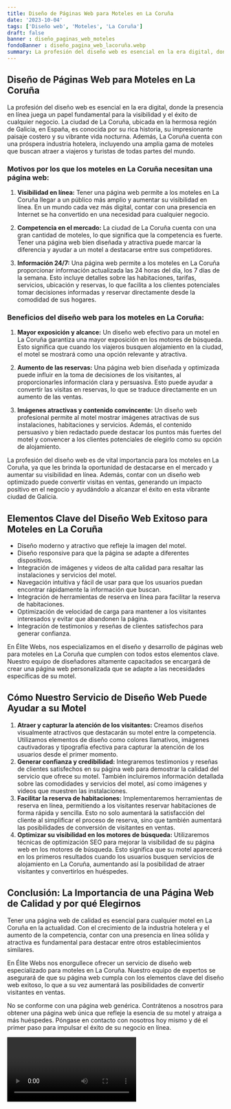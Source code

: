```yaml
---
title: Diseño de Páginas Web para Moteles en La Coruña
date: '2023-10-04'
tags: ['Diseño web', 'Moteles', 'La Coruña']
draft: false
banner : diseño_paginas_web_moteles
fondoBanner : diseño_pagina_web_lacoruña.webp
summary: La profesión del diseño web es esencial en la era digital, donde la presencia en línea juega un papel fundamental para la visibilidad y el éxito de cualquier negocio. La ciudad de La Coruña, ubicada en la hermosa región de Galicia, en España, es conocida por su rica historia, su impresionante paisaje costero y su vibrante vida nocturna. Además, La Coruña cuenta con una próspera industria hotelera, incluyendo una amplia gama de moteles que buscan atraer a viajeros y turistas de todas partes del mundo.
---
```


## Diseño de Páginas Web para Moteles en La Coruña

La profesión del diseño web es esencial en la era digital, donde la presencia en línea juega un papel fundamental para la visibilidad y el éxito de cualquier negocio. La ciudad de La Coruña, ubicada en la hermosa región de Galicia, en España, es conocida por su rica historia, su impresionante paisaje costero y su vibrante vida nocturna. Además, La Coruña cuenta con una próspera industria hotelera, incluyendo una amplia gama de moteles que buscan atraer a viajeros y turistas de todas partes del mundo.

### Motivos por los que los moteles en La Coruña necesitan una página web:

1. **Visibilidad en línea:** Tener una página web permite a los moteles en La Coruña llegar a un público más amplio y aumentar su visibilidad en línea. En un mundo cada vez más digital, contar con una presencia en Internet se ha convertido en una necesidad para cualquier negocio.

2. **Competencia en el mercado:** La ciudad de La Coruña cuenta con una gran cantidad de moteles, lo que significa que la competencia es fuerte. Tener una página web bien diseñada y atractiva puede marcar la diferencia y ayudar a un motel a destacarse entre sus competidores.

3. **Información 24/7:** Una página web permite a los moteles en La Coruña proporcionar información actualizada las 24 horas del día, los 7 días de la semana. Esto incluye detalles sobre las habitaciones, tarifas, servicios, ubicación y reservas, lo que facilita a los clientes potenciales tomar decisiones informadas y reservar directamente desde la comodidad de sus hogares.

### Beneficios del diseño web para los moteles en La Coruña:

1. **Mayor exposición y alcance:** Un diseño web efectivo para un motel en La Coruña garantiza una mayor exposición en los motores de búsqueda. Esto significa que cuando los viajeros busquen alojamiento en la ciudad, el motel se mostrará como una opción relevante y atractiva.

2. **Aumento de las reservas:** Una página web bien diseñada y optimizada puede influir en la toma de decisiones de los visitantes, al proporcionarles información clara y persuasiva. Esto puede ayudar a convertir las visitas en reservas, lo que se traduce directamente en un aumento de las ventas.

3. **Imágenes atractivas y contenido convincente:** Un diseño web profesional permite al motel mostrar imágenes atractivas de sus instalaciones, habitaciones y servicios. Además, el contenido persuasivo y bien redactado puede destacar los puntos más fuertes del motel y convencer a los clientes potenciales de elegirlo como su opción de alojamiento.

La profesión del diseño web es de vital importancia para los moteles en La Coruña, ya que les brinda la oportunidad de destacarse en el mercado y aumentar su visibilidad en línea. Además, contar con un diseño web optimizado puede convertir visitas en ventas, generando un impacto positivo en el negocio y ayudándolo a alcanzar el éxito en esta vibrante ciudad de Galicia.

<GifSeo />

<Cta />

## Elementos Clave del Diseño Web Exitoso para Moteles en La Coruña

- Diseño moderno y atractivo que refleje la imagen del motel.
- Diseño responsive para que la página se adapte a diferentes dispositivos.
- Integración de imágenes y videos de alta calidad para resaltar las instalaciones y servicios del motel.
- Navegación intuitiva y fácil de usar para que los usuarios puedan encontrar rápidamente la información que buscan.
- Integración de herramientas de reserva en línea para facilitar la reserva de habitaciones.
- Optimización de velocidad de carga para mantener a los visitantes interesados y evitar que abandonen la página.
- Integración de testimonios y reseñas de clientes satisfechos para generar confianza.

En Élite Webs, nos especializamos en el diseño y desarrollo de páginas web para moteles en La Coruña que cumplen con todos estos elementos clave. Nuestro equipo de diseñadores altamente capacitados se encargará de crear una página web personalizada que se adapte a las necesidades específicas de su motel.

## Cómo Nuestro Servicio de Diseño Web Puede Ayudar a su Motel

1. **Atraer y capturar la atención de los visitantes:** Creamos diseños visualmente atractivos que destacarán su motel entre la competencia. Utilizamos elementos de diseño como colores llamativos, imágenes cautivadoras y tipografía efectiva para capturar la atención de los usuarios desde el primer momento.
2. **Generar confianza y credibilidad:** Integraremos testimonios y reseñas de clientes satisfechos en su página web para demostrar la calidad del servicio que ofrece su motel. También incluiremos información detallada sobre las comodidades y servicios del motel, así como imágenes y videos que muestren las instalaciones.
3. **Facilitar la reserva de habitaciones:** Implementaremos herramientas de reserva en línea, permitiendo a los visitantes reservar habitaciones de forma rápida y sencilla. Esto no solo aumentará la satisfacción del cliente al simplificar el proceso de reserva, sino que también aumentará las posibilidades de conversión de visitantes en ventas.
4. **Optimizar su visibilidad en los motores de búsqueda:** Utilizaremos técnicas de optimización SEO para mejorar la visibilidad de su página web en los motores de búsqueda. Esto significa que su motel aparecerá en los primeros resultados cuando los usuarios busquen servicios de alojamiento en La Coruña, aumentando así la posibilidad de atraer visitantes y convertirlos en huéspedes.

## Conclusión: La Importancia de una Página Web de Calidad y por qué Elegirnos

Tener una página web de calidad es esencial para cualquier motel en La Coruña en la actualidad. Con el crecimiento de la industria hotelera y el aumento de la competencia, contar con una presencia en línea sólida y atractiva es fundamental para destacar entre otros establecimientos similares.

En Élite Webs nos enorgullece ofrecer un servicio de diseño web especializado para moteles en La Coruña. Nuestro equipo de expertos se asegurará de que su página web cumpla con los elementos clave del diseño web exitoso, lo que a su vez aumentará las posibilidades de convertir visitantes en ventas.

No se conforme con una página web genérica. Contrátenos a nosotros para obtener una página web única que refleje la esencia de su motel y atraiga a más huéspedes. Póngase en contacto con nosotros hoy mismo y dé el primer paso para impulsar el éxito de su negocio en línea.

<Video />

<CtaBot job='Moteles' city='La Coruña'/>

<Gmaps query='La Coruña+españa+maps' />